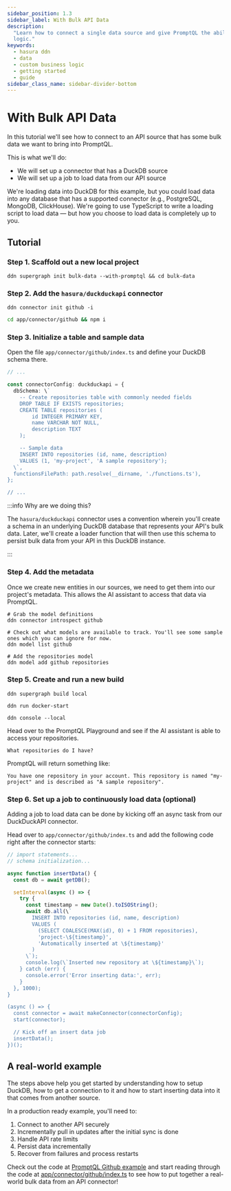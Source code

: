 ```yaml
---
sidebar_position: 1.3
sidebar_label: With Bulk API Data
description:
  "Learn how to connect a single data source and give PromptQL the abilty to act on your behalf via custom business
  logic."
keywords:
  - hasura ddn
  - data
  - custom business logic
  - getting started
  - guide
sidebar_class_name: sidebar-divider-bottom
---
```



# With Bulk API Data

In this tutorial we'll see how to connect to an API source that has some bulk data we want to bring into PromptQL.

This is what we'll do:

- We will set up a connector that has a DuckDB source
- We will set up a job to load data from our API source

We're loading data into DuckDB for this example, but you could load data into any database that has a supported
connector (e.g., PostgreSQL, MongoDB, ClickHouse). We're going to use TypeScript to write a loading script to load data
— but how you choose to load data is completely up to you.

<Prereqs />

## Tutorial

### Step 1. Scaffold out a new local project

```ddn
ddn supergraph init bulk-data --with-promptql && cd bulk-data
```

### Step 2. Add the `hasura/duckduckapi` connector

```ddn title="Initialize the connector and choose hasura/duckduckapi from the list:"
ddn connector init github -i
```

```bash title="Move into the connector directory and install the dependencies:"
cd app/connector/github && npm i
```

### Step 3. Initialize a table and sample data

Open the file `app/connector/github/index.ts` and define your DuckDB schema there.

```ts title="We'll start by creating a repoistories entity:"
// ...

const connectorConfig: duckduckapi = {
  dbSchema: \`
    -- Create repositories table with commonly needed fields
    DROP TABLE IF EXISTS repositories;
    CREATE TABLE repositories (
        id INTEGER PRIMARY KEY,
        name VARCHAR NOT NULL,
        description TEXT
    );

    -- Sample data
    INSERT INTO repositories (id, name, description)
    VALUES (1, 'my-project', 'A sample repository');
  \`,
  functionsFilePath: path.resolve(__dirname, './functions.ts'),
};

// ...
```

:::info Why are we doing this?

The `hasura/duckduckapi` connector uses a convention wherein you'll create a schema in an underlying DuckDB database
that represents your API's bulk data. Later, we'll create a loader function that will then use this schema to persist
bulk data from your API in this DuckDB instance.

:::

### Step 4. Add the metadata

Once we create new entities in our sources, we need to get them into our project's metadata. This allows the AI
assistant to access that data via PromptQL.

```ddn
# Grab the model definitions
ddn connector introspect github

# Check out what models are available to track. You'll see some sample ones which you can ignore for now.
ddn model list github

# Add the repositories model
ddn model add github repositories
```

### Step 5. Create and run a new build

```ddn title="Create a new local build:"
ddn supergraph build local
```

```ddn title="Run your services:"
ddn run docker-start
```

```ddn title="In a new terminal tab, open the devlopment console:"
ddn console --local
```

Head over to the PromptQL Playground and see if the AI assistant is able to access your repositories.

```plaintext
What repositories do I have?
```

PromptQL will return something like:

```
You have one repository in your account. This repository is named "my-project" and is described as "A sample repository".
```

### Step 6. Set up a job to continuously load data (optional)

Adding a job to load data can be done by kicking off an async task from our DuckDuckAPI connector.

Head over to `app/connector/github/index.ts` and add the following code right after the connector starts:

```ts
// import statements...
// schema initialization...

async function insertData() {
  const db = await getDB();

  setInterval(async () => {
    try {
      const timestamp = new Date().toISOString();
      await db.all(\`
        INSERT INTO repositories (id, name, description)
        VALUES (
          (SELECT COALESCE(MAX(id), 0) + 1 FROM repositories),
          'project-\${timestamp}',
          'Automatically inserted at \${timestamp}'
        )
      \`);
      console.log(\`Inserted new repository at \${timestamp}\`);
    } catch (err) {
      console.error('Error inserting data:', err);
    }
  }, 1000);
}

(async () => {
  const connector = await makeConnector(connectorConfig);
  start(connector);

  // Kick off an insert data job
  insertData();
})();
```

## A real-world example

The steps above help you get started by understanding how to setup DuckDB, how to get a connection to it and how to
start inserting data into it that comes from another source.

In a production ready example, you'll need to:

1. Connect to another API securely
2. Incrementally pull in updates after the initial sync is done
3. Handle API rate limits
4. Persist data incrementally
5. Recover from failures and process restarts

Check out the code at [PromptQL Github example](https://github.com/hasura/example-promptql-github) and start reading
through the code at
[app/connector/github/index.ts](https://github.com/hasura/example-promptql-github/blob/main/app/connector/github/index.ts)
to see how to put together a real-world bulk data from an API connector!
